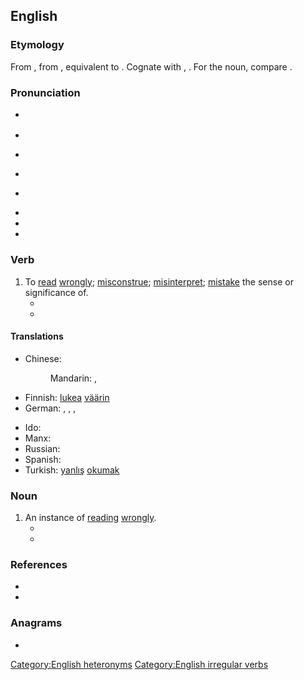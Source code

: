==English==

===Etymology===
From {{inh|en|enm|misreden}}, from {{inh|en|ang|misrǣdan|t=to advise wrongly; read wrongly}}, equivalent to {{prefix|en|mis|read}}. Cognate with {{cog|nl|misraden|t=to guess wrongly}}, {{cog|de|missraten|t=to fail; go wrong; become wayward}}. For the noun, compare {{cog|ang|misrǣd||misguidance; misconduct}}.

===Pronunciation===
* {{sense|verb, present tense}} {{IPA|en|/mɪsˈɹiːd/}}
* {{audio|en|LL-Q1860 (eng)-Vealhurl-misread.wav|Audio (UK)}}
* {{sense|verb, past tense and past participle}} {{IPA|en|/mɪsˈɹɛd/}}
* {{audio|en|LL-Q1860 (eng)-Vealhurl-misread2.wav|Audio (UK)}}
* {{sense|noun}} {{IPA|en|/ˈmɪs.ɹiːd/}}
* {{audio|en|LL-Q1860 (eng)-Vealhurl-misread3.wav|Audio (UK)}}
* {{rhymes|en|iːd}}
* {{rhymes|en|ɛd}}

===Verb===
{{en-verb|misreads|misreading|misread}}

# To [[read]] [[wrongly]]; [[misconstrue]]; [[misinterpret]]; [[mistake]] the sense or significance of.
#* {{quote-journal|en|year=1961|month=March|title=Talking of trains: Collision at Waterloo|journal=Trains Illustrated|page=138|text=In the circumstances the Inspecting Officer concludes that the electric train motorman, despite his assertions to the contrary, '''misread''' the up main relief inner home signal for his own and ran past the up main through inner home signal at danger; he must therefore be held responsible for the accident.}}
#* {{quote-book|en|year=2020| title=Engaging Tradition, Making It New|author=Stephanie Brown, ‎Éva Tettenborn | page=146| passage=Yet her obsession with remaining inscrutable has the curious effect of making her also unable to read others—for example, she misses entirely the subversive humor of the black garage mechanic, Jimmy, with whom she deals every day, uncertain whether he is "shy or dimwitted" (19). Similarly, she '''misreads''' her one black colleague, Pompey, whom she wrongly believes has sabotaged the elevator she is accused of having misinspected. }}

====Translations====
{{trans-top|to read wrongly}}
* Chinese:
*: Mandarin: {{t|cmn|讀錯|sc=Hani}}, {{t|cmn|读错|tr=dúcuò|sc=Hani}}
* Finnish: [[lukea]] [[väärin]]
* German: {{t|de|[[falsch]] [[lesen]]}}, {{t|de|[[falsch]] [[deuten]]}}, {{t|de|[[falsch]] [[verstehen]]}}, {{t+|de|missverstehen}}
{{trans-mid}}
* Ido: {{t+|io|misinterpretar}}
* Manx: {{t|gv|meelhaih}}
* Russian: {{t|ru|непра́вильно прочита́ть|pf}}
* Spanish: {{t+|es|malinterpretar}}
* Turkish: [[yanlış]] [[okumak]]
{{trans-bottom}}

===Noun===
{{en-noun}}

# An instance of [[read]]ing [[wrongly]].
#* {{quote-book|en|year=1983|author=Lawrence Calmus|title=The business guide to small computers|page=143|passage=Line fluctuations can cause '''misreads''' and miswrites.}}
#* {{quote-book|en|year=2011|author=Richard Margittay|title=Carnival Games: $10,000,000,000 Hoodwink Racket|passage=To bait the mark, the veteran grifter initially covers one of the three numbers on the clothespin or miscounts the marble tally which serves to award the mark fairbanked points. The grateful mark will not question the grifter's tricky '''misread''' or miscount.}}

===References===
* {{R:Century 1911}}
* {{R:Webster 1913}}

===Anagrams===
* {{anagrams|en|a=adeimrs|Demaris|Meridas|admires|damsire|mardies|side arm|sidearm}}

[[Category:English heteronyms]]
[[Category:English irregular verbs]]